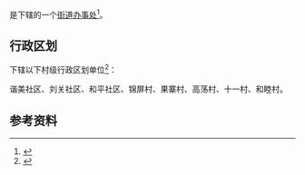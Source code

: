 {{中国乡级行政区|52/04/23/005/000}}

'''{{PAGENAMEBASE}}'''是{{PRC admin/fullname|52/04/23/005/000|3}}下辖的一个[[街道办事处|街道办事处]]<ref>{{PRC admin/ref sgc|{{PRC admin/parent|52/04/23/005/000}}}}</ref>。

== 行政区划 ==
{{PAGENAMEBASE}}下辖以下村级行政区划单位<ref>{{PRC admin/ref sgc|52/04/23/005/000}}</ref>：

谐美社区、刘关社区、和平社区、锦屏村、果寨村、高荡村、十一村、和睦村。

== 参考资料 ==
{{reflist}}

{{贵州行政区划小作品}}
{{PRC admin/navcat|52/04/23/005/000}}